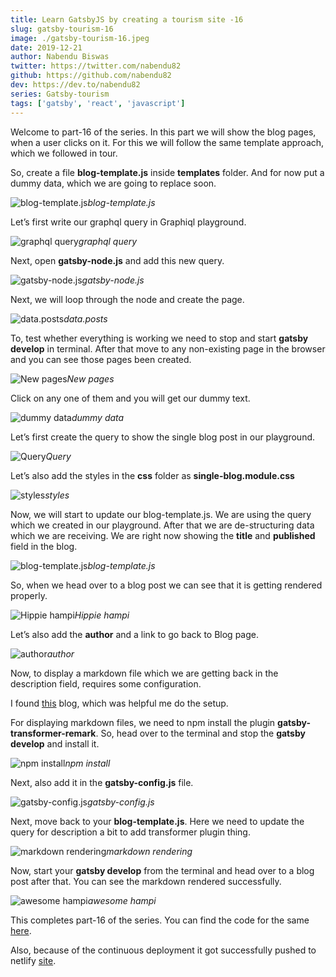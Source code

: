 ```yaml
---
title: Learn GatsbyJS by creating a tourism site -16
slug: gatsby-tourism-16
image: ./gatsby-tourism-16.jpeg
date: 2019-12-21
author: Nabendu Biswas
twitter: https://twitter.com/nabendu82
github: https://github.com/nabendu82
dev: https://dev.to/nabendu82
series: Gatsby-tourism
tags: ['gatsby', 'react', 'javascript']
---
```


Welcome to part-16 of the series. In this part we will show the blog pages, when a user clicks on it. For this we will follow the same template approach, which we followed in tour.

So, create a file **blog-template.js** inside **templates** folder. And for now put a dummy data, which we are going to replace soon.

![blog-template.js](https://ik.imagekit.io/thewebdev/GatsbyTourism/16/1_pN3uUVmMI.png)*blog-template.js*

Let’s first write our graphql query in Graphiql playground.

![graphql query](https://ik.imagekit.io/thewebdev/GatsbyTourism/16/2_G7y_jOmcn.png)*graphql query*

Next, open **gatsby-node.js** and add this new query.

![gatsby-node.js](https://ik.imagekit.io/thewebdev/GatsbyTourism/16/3_UYC08iRFW8.png)*gatsby-node.js*

Next, we will loop through the node and create the page.

![data.posts](https://ik.imagekit.io/thewebdev/GatsbyTourism/16/4_EEQ_SxxkR6.png)*data.posts*

To, test whether everything is working we need to stop and start **gatsby develop** in terminal. After that move to any non-existing page in the browser and you can see those pages been created.

![New pages](https://ik.imagekit.io/thewebdev/GatsbyTourism/16/5_w56JdejeUA.png)*New pages*

Click on any one of them and you will get our dummy text.

![dummy data](https://ik.imagekit.io/thewebdev/GatsbyTourism/16/6_IsbHZcz_gP.png)*dummy data*

Let’s first create the query to show the single blog post in our playground.

![Query](https://ik.imagekit.io/thewebdev/GatsbyTourism/16/7_9LgjRaqEzc.png)*Query*

Let’s also add the styles in the **css** folder as **single-blog.module.css**

![styles](https://ik.imagekit.io/thewebdev/GatsbyTourism/16/8_w59AznFj7.png)*styles*

Now, we will start to update our blog-template.js. We are using the query which we created in our playground. After that we are de-structuring data which we are receiving. We are right now showing the **title** and **published** field in the blog.

![blog-template.js](https://ik.imagekit.io/thewebdev/GatsbyTourism/16/9_zdokt8i9Ue.png)*blog-template.js*

So, when we head over to a blog post we can see that it is getting rendered properly.

![Hippie hampi](https://ik.imagekit.io/thewebdev/GatsbyTourism/16/10_exRp--3suH.png)*Hippie hampi*

Let’s also add the **author** and a link to go back to Blog page.

![author](https://ik.imagekit.io/thewebdev/GatsbyTourism/16/11_n7LVtv_kcU.png)*author*

Now, to display a markdown file which we are getting back in the description field, requires some configuration.

I found [this](https://codebushi.com/gatsby-with-contentful-cms/) blog, which was helpful me do the setup.

For displaying markdown files, we need to npm install the plugin **gatsby-transformer-remark**. So, head over to the terminal and stop the **gatsby develop** and install it.

![npm install](https://ik.imagekit.io/thewebdev/GatsbyTourism/16/12_a1nA3TpoXs.png)*npm install*

Next, also add it in the **gatsby-config.js** file.

![gatsby-config.js](https://ik.imagekit.io/thewebdev/GatsbyTourism/16/13_qKvh_zsIM.png)*gatsby-config.js*

Next, move back to your **blog-template.js**. Here we need to update the query for description a bit to add transformer plugin thing.

![markdown rendering](https://ik.imagekit.io/thewebdev/GatsbyTourism/16/14_xFmknvX1Hx.png)*markdown rendering*

Now, start your **gatsby develop** from the terminal and head over to a blog post after that. You can see the markdown rendered successfully.

![awesome hampi](https://ik.imagekit.io/thewebdev/GatsbyTourism/16/15_-QJDnjiJp.png)*awesome hampi*

This completes part-16 of the series. You can find the code for the same [here](https://github.com/nabendu82/gatsbyTourism).

Also, because of the continuous deployment it got successfully pushed to netlify [site](https://amazinghampi.netlify.com/).
